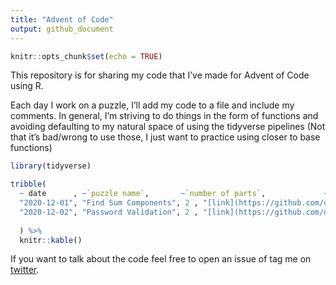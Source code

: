 ```yaml
---
title: "Advent of Code"
output: github_document
---
```


```r
knitr::opts_chunk$set(echo = TRUE)
```

This repository is for sharing my code that I've made for Advent of Code using R. 

Each day I work on a puzzle, I'll add my code to a file and include my comments. In general, I'm striving to do things in the form of functions and avoiding defaulting to my natural space of using the tidyverse pipelines (Not that it's bad/wrong to use those, I just want to practice using closer to base functions)

```r
library(tidyverse)

tribble(
  ~ date      , ~`puzzle name`,       ~`number of parts`,             ~code, 
  "2020-12-01", "Find Sum Components", 2 , "[link](https://github.com/delabj/advent_of_code/blob/master/R/day_01.R)", 
  "2020-12-02", "Password Validation", 2 , "[link](https://github.com/delabj/advent_of_code/blob/master/R/day_2.R)"
  
  ) %>%
  knitr::kable()


```

If you want to talk about the code feel free to open an issue of tag me on [twitter](http://www.twitter.com/delabjl).


